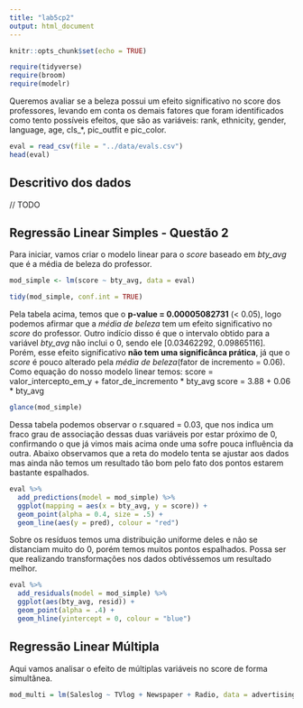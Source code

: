 ```yaml
---
title: "lab5cp2"
output: html_document
---
```


```r
knitr::opts_chunk$set(echo = TRUE)
```

```r
require(tidyverse)
require(broom)
require(modelr)
```
  
  Queremos avaliar se a beleza possui um efeito significativo no score dos professores, levando em conta os demais fatores que foram identificados como tento possíveis efeitos, que são as variáveis:
  rank, ethnicity, gender, language, age, cls_*, pic_outfit e pic_color.
```r
eval = read_csv(file = "../data/evals.csv")
head(eval)
```
## Descritivo dos dados
// TODO

## Regressão  Linear Simples - Questão 2
Para iniciar, vamos criar o modelo linear para o _score_ baseado em _bty_avg_ que é a média de beleza do professor.
```r
mod_simple <- lm(score ~ bty_avg, data = eval)

tidy(mod_simple, conf.int = TRUE)

```
Pela tabela acima, temos que o **p-value = 0.00005082731** (< 0.05), logo podemos afirmar que a _média de beleza_ tem um efeito significativo no _score_ do professor. Outro indício disso é que o intervalo obtido para a variável _bty_avg_ não inclui o 0, sendo ele [0.03462292, 0.09865116]. Porém, esse efeito significativo **não tem uma significânca prática**, já que o _score_ é pouco alterado pela _média de beleza_(fator de incremento = 0.06).
Como equação do nosso modelo linear temos:
score = valor_intercepto_em_y + fator_de_incremento * bty_avg
score = 3.88 + 0.06 * bty_avg

```r
glance(mod_simple)

```
  Dessa tabela podemos observar o r.squared = 0.03, que nos indica um fraco grau de associação dessas duas variáveis por estar próximo de 0, confirmando o que já vimos mais acima onde uma sofre pouca influência da outra.
  Abaixo observamos que a reta do modelo tenta se ajustar aos dados mas ainda não temos um resultado tão bom pelo fato dos pontos estarem bastante espalhados.
```r
eval %>% 
  add_predictions(model = mod_simple) %>%
  ggplot(mapping = aes(x = bty_avg, y = score)) + 
  geom_point(alpha = 0.4, size = .5) + 
  geom_line(aes(y = pred), colour = "red")
```

Sobre os resíduos temos uma distribuição uniforme deles e não se distanciam muito do 0, porém temos muitos pontos espalhados. Possa ser que realizando transformações nos dados obtivéssemos um resultado melhor.
```r
eval %>% 
  add_residuals(model = mod_simple) %>% 
  ggplot(aes(bty_avg, resid)) + 
  geom_point(alpha = .4) + 
  geom_hline(yintercept = 0, colour = "blue")
```

## Regressão Linear Múltipla

Aqui vamos analisar o efeito de múltiplas variáveis no score de forma simultânea.
```r
mod_multi = lm(Saleslog ~ TVlog + Newspaper + Radio, data = advertising)


```



